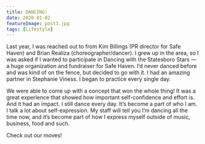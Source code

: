```yaml
---
title: DANCING!
date: 2020-01-02
featureImage: post3.jpg
tags: [Lifestyle]
---
```


Last year, I was reached out to from Kim Billings (PR director for Safe Haven) and Brian Realiza (choreographer/dancer). I grew up in the area, so I was asked if I wanted to participate in Dancing with the Statesboro Stars — a huge organization and fundraiser for Safe Haven. I’d never danced before and was kind of on the fence, but decided to go with it. I had an amazing partner in Stephanie Viness. I began to practice every single day.

We were able to come up with a concept that won the whole thing! It was a great experience that showed how important self-confidence and effort is. And it had an impact. I still dance every day. It’s become a part of who I am. I talk a lot about self-expression. My staff will tell you I’m dancing all the time now, and it’s become part of how I express myself outside of music, business, food and such.

Check out our moves!